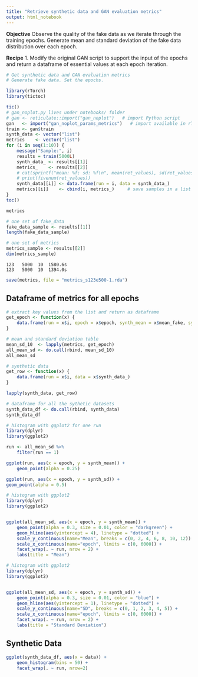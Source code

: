 ```yaml
---
title: "Retrieve synthetic data and GAN evaluation metrics"
output: html_notebook
---
```


**Objective**
Observe the quality of the fake data as we iterate through the training epochs.
Generate mean and standard deviation of the fake data distribution over each epoch.

**Recipe**
1. Modify the original GAN script to support the input of the epochs and return a dataframe of essential values at each epoch iteration.


```r
# Get synthetic data and GAN evaluation metrics
# Generate fake data. Set the epochs.

library(rTorch)
library(tictoc)

tic()
# gan_noplot.py lives under notebooks/ folder
# gan <- reticulate::import("gan_noplot")   # import Python script
gan   <- import("gan_noplot_params_metrics")   # import available in rTorch
train <- gan$train
synth_data <- vector("list")
metrics    <- vector("list")
for (i in seq(1:10)) {
    message("Sample:", i)
    results = train(5000L)
    synth_data_ <- results[[1]]
    metrics_    <- results[[2]]
    # cat(sprintf("mean: %f; sd: %f\n", mean(ret_values), sd(ret_values)))
    # print(fivenum(ret_values))
    synth_data[[i]] <- data.frame(run = i, data = synth_data_)
    metrics[[i]]    <- cbind(i, metrics_)     # save samples in a list vector
}
toc()
```

```r
metrics
```


```r
# one set of fake_data
fake_data_sample <- results[[1]]
length(fake_data_sample)
```


```r
# one set of metrics
metrics_sample <- results[[2]]
dim(metrics_sample)
```


```
123   5000  10  1580.6s
123   5000  10  1394.0s
```

```r
save(metrics, file = "metrics_s123e500-1.rda")
```


## Dataframe of metrics for all epochs

```r
# extract key values from the list and return as dataframe
get_epoch <- function(x) {
    data.frame(run = x$i, epoch = x$epoch, synth_mean = x$mean_fake, synth_sd = x$sd_fake)
}

# mean and standard deviation table
mean_sd_10  <- lapply(metrics, get_epoch)
all_mean_sd <- do.call(rbind, mean_sd_10)
all_mean_sd
```

```r
# synthetic data
get_row <- function(x) {
    data.frame(run = x$i, data = x$synth_data_)    
}

lapply(synth_data, get_row)
```

```r
# dataframe for all the sythetic datasets
synth_data_df <- do.call(rbind, synth_data)
synth_data_df
```


```r
# histogram with ggplot2 for one run
library(dplyr)
library(ggplot2)

run <- all_mean_sd %>% 
    filter(run == 1) 

ggplot(run, aes(x = epoch, y = synth_mean)) +
    geom_point(alpha = 0.25)

ggplot(run, aes(x = epoch, y = synth_sd)) +
geom_point(alpha = 0.5)
```

```r
# histogram with ggplot2
library(dplyr)
library(ggplot2)


ggplot(all_mean_sd, aes(x = epoch, y = synth_mean)) +
    geom_point(alpha = 0.3, size = 0.01, color = "darkgreen") +
    geom_hline(aes(yintercept = 4), linetype = "dotted") + 
    scale_y_continuous(name="Mean", breaks = c(0, 2, 4, 6, 8, 10, 12)) +
    scale_x_continuous(name="epoch", limits = c(0, 6000)) +
    facet_wrap(. ~ run, nrow = 2) +
    labs(title = "Mean")
```

```r
# histogram with ggplot2
library(dplyr)
library(ggplot2)


ggplot(all_mean_sd, aes(x = epoch, y = synth_sd)) +
    geom_point(alpha = 0.3, size = 0.01, color = "blue") +
    geom_hline(aes(yintercept = 1), linetype = "dotted") + 
    scale_y_continuous(name="SD", breaks = c(0, 1, 2, 3, 4, 5)) +
    scale_x_continuous(name="epoch", limits = c(0, 6000)) +
    facet_wrap(. ~ run, nrow = 2) +
    labs(title = "Standard Deviation")
```

## Synthetic Data

```r
ggplot(synth_data_df, aes(x = data)) +
    geom_histogram(bins = 50) +
    facet_wrap(. ~ run, nrow=2)
```

